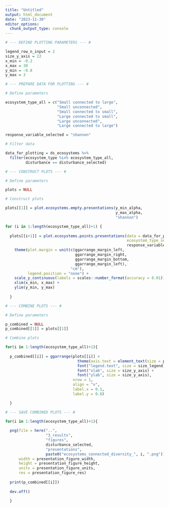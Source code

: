```yaml
---
title: "Untitled"
output: html_document
date: "2023-11-30"
editor_options: 
  chunk_output_type: console
---
```


```r

# --- DEFINE PLOTTING PARAMETERS --- #

legend_row_n_input = 2
size_y_axis = 22
x_min = -0.2
x_max = 30
y_min = -0.8
y_max = 3
```

```r

# --- PREPARE DATA FOR PLOTTING --- #

# Define parameters

ecosystem_type_all = c("Small connected to large",
                       "Small unconnected",
                       "Small connected to small",
                       "Large connected to small",
                       "Large unconnected",
                       "Large connected to large")

response_variable_selected = "shannon"

# Filter data

data_for_plotting = ds_ecosystems %>%
  filter(ecosystem_type %in% ecosystem_type_all,
         disturbance == disturbance_selected)
```

```r

# --- CONSTRUCT PLOTS --- #

# Define parameters

plots = NULL

# Construct plots

plots[[1]] = plot.ecosystems.empty.presentations(y_min_alpha,
                                                 y_max_alpha,
                                                 "shannon")

for (i in 1:length(ecosystem_type_all)+1) {
  
  plots[[i+1]] = plot.ecosystems.points.presentations(data = data_for_plotting,
                                                      ecosystem_type_selected = ecosystem_type_all[1:i],
                                                      response_variable_selected) +
    theme(plot.margin = unit(c(ggarrange_margin_left,
                               ggarrange_margin_right,
                               ggarrange_margin_bottom,
                               ggarrange_margin_left),
                             "cm"),
          legend.position = "none") +
    scale_y_continuous(labels = scales::number_format(accuracy = 0.01)) + 
    xlim(x_min, x_max) +
    ylim(y_min, y_max)
  
  }
```

```r

# --- COMBINE PLOTS --- #

# Define parameters

p_combined = NULL
p_combined[[1]] = plots[[1]]

# Combine plots

for(i in 1:length(ecosystem_type_all)+1){
  
  p_combined[[i]] = ggarrange(plots[[i]] +
                                theme(axis.text = element_text(size = presentation_axes_size)) + 
                                font("legend.text", size = size_legend) +
                                font("xlab", size = size_y_axis) +
                                font("ylab", size = size_y_axis),
                              nrow = 1,
                              align = "v",
                              label.x = 0.1,
                              label.y = 0.8)

  }
```

```r

# --- SAVE COMBINED PLOTS --- #

for(i in 1:length(ecosystem_type_all)+1){
  
  png(file = here("..",
                  "3_results", 
                  "figures", 
                  disturbance_selected, 
                  "presentations", 
                  paste0("ecosystems_connected_diversity_", i, ".png")),
      width = presentation_figure_width,
      height = presentation_figure_height,
      units = presentation_figure_units,
      res = presentation_figure_res)
  
  print(p_combined[[i]])
  
  dev.off()
  
  }
```